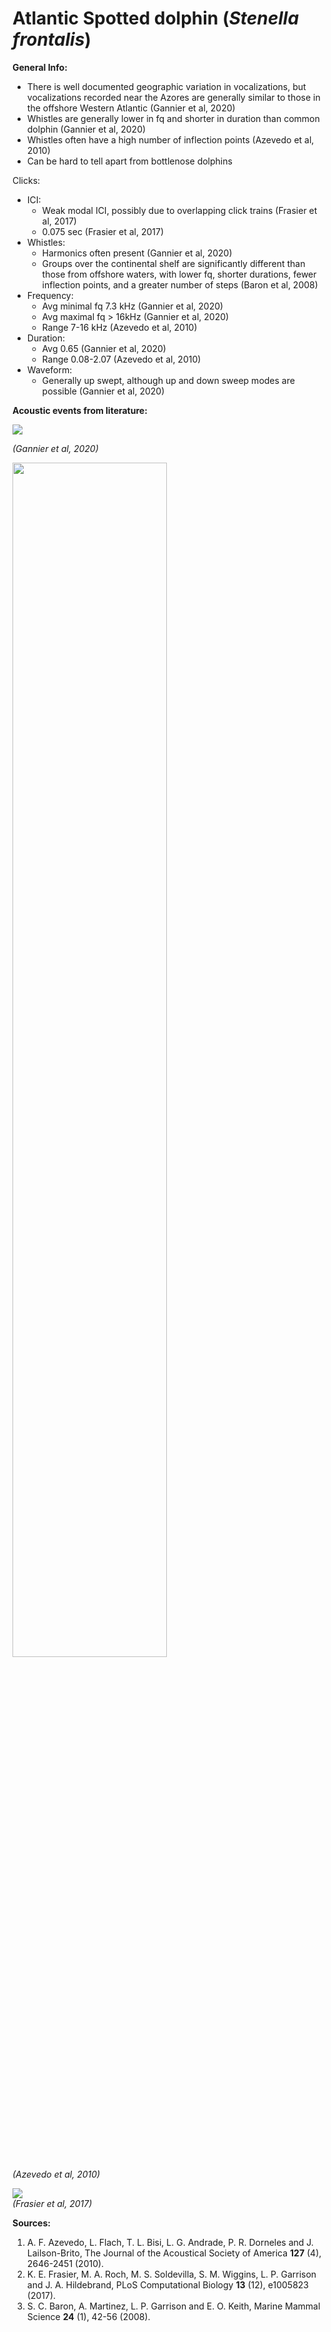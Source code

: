 # Atlantic Spotted dolphin (*Stenella frontalis*)

**General Info:**

* There is well documented geographic variation in vocalizations, but vocalizations recorded near the Azores are generally similar to those in the offshore Western Atlantic (Gannier et al, 2020)  
* Whistles are generally lower in fq and shorter in duration than common dolphin (Gannier et al, 2020)  
* Whistles often have a high number of inflection points (Azevedo et al, 2010)  
* Can be hard to tell apart from bottlenose dolphins

Clicks:

* ICI:   
  * Weak modal ICI, possibly due to overlapping click trains (Frasier et al, 2017)  
  * 0.075 sec (Frasier et al, 2017)  
* Whistles:  
  * Harmonics often present (Gannier et al, 2020)  
  * Groups over the continental shelf are significantly different than those from offshore waters, with lower fq, shorter durations, fewer inflection points, and a greater number of steps (Baron et al, 2008)  
* Frequency:  
  * Avg minimal fq 7.3 kHz (Gannier et al, 2020)  
  * Avg maximal fq \> 16kHz (Gannier et al, 2020)  
  * Range 7-16 kHz (Azevedo et al, 2010)  
* Duration:  
  * Avg 0.65 (Gannier et al, 2020)  
  * Range 0.08-2.07 (Azevedo et al, 2010)  
* Waveform:  
  * Generally up swept, although up and down sweep modes are possible (Gannier et al, 2020)

**Acoustic events from literature:**\

![](/content/Analysis/Species_list/Acoustic_events/Odont/Atlantic_spot_figs/Gannier.2020.png)\

*(Gannier et al, 2020)*

![](/content/Analysis/Species_list/Acoustic_events/Odont/Atlantic_spot_figs/Azevedo.2010.png){width=70%}\
*(Azevedo et al, 2010)* 


![](/content/Analysis/Species_list/Acoustic_events/Odont/Atlantic_spot_figs/Frasier.2017.png)\
*(Frasier et al, 2017)*

**Sources:**

1. A. F. Azevedo, L. Flach, T. L. Bisi, L. G. Andrade, P. R. Dorneles and J. Lailson-Brito, The Journal of the Acoustical Society of America **127** (4), 2646-2451 (2010).  
2. K. E. Frasier, M. A. Roch, M. S. Soldevilla, S. M. Wiggins, L. P. Garrison and J. A. Hildebrand, PLoS Computational Biology **13** (12), e1005823 (2017).  
3. S. C. Baron, A. Martinez, L. P. Garrison and E. O. Keith, Marine Mammal Science **24** (1), 42-56 (2008).